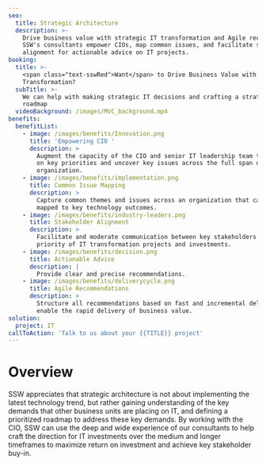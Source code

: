 ```yaml
---
seo:
  title: Strategic Architecture
  description: >-
    Drive business value with strategic IT transformation and Agile recommendations. 
    SSW's consultants empower CIOs, map common issues, and facilitate stakeholder 
    alignment for actionable advice on IT projects. 
booking:
  title: >-
    <span class="text-sswRed">Want</span> to Drive Business Value with IT
    Transformation?
  subTitle: >-
    We can help with making strategic IT decisions and crafting a strategic IT
    roadmap
  videoBackground: /images/MVC_background.mp4
benefits:
  benefitList:
    - image: /images/benefits/Innovation.png
      title: 'Empowering CIO '
      description: >
        Augment the capacity of the CIO and senior IT leadership team to focus
        on key priorities and uncover key issues across the full span of an
        organization.
    - image: /images/benefits/implementation.png
      title: Common Issue Mapping
      description: >
        Capture common themes and issues across an organization that can then be
        mapped to key technology outcomes.
    - image: /images/benefits/industry-leaders.png
      title: Stakeholder Alignment
      description: >
        Facilitate and moderate communication between key stakeholders on the
        priority of IT transformation projects and investments.
    - image: /images/benefits/decision.png
      title: Actionable Advice
      description: |
        Provide clear and precise recommendations.
    - image: /images/benefits/deliverycycle.png
      title: Agile Recommendations
      description: >
        Structure all recommendations based on fast and incremental delivery to
        enable the rapid delivery of business value.
solution:
  project: IT
callToAction: 'Talk to us about your {{TITLE}} project'
---
```


# Overview

SSW appreciates that strategic architecture is not about implementing the latest technology trend, but rather gaining understanding of the key demands that other business units are placing on IT, and defining a prioritized roadmap to address these key demands. By working with the CIO, SSW can use the deep and wide experience of our consultants to help craft the direction for IT investments over the medium and longer timeframes to maximize return on investment and achieve key stakeholder buy-in.
